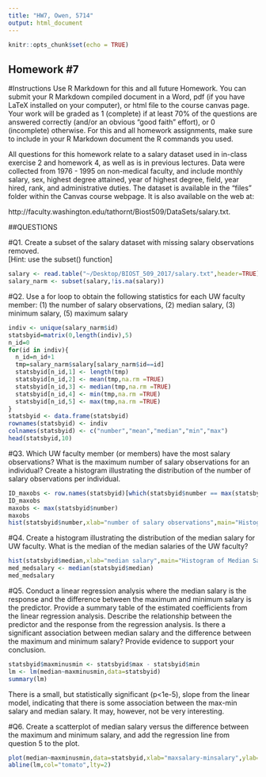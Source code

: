 ```yaml
---
title: "HW7, Owen, 5714"
output: html_document
---
```


```r
knitr::opts_chunk$set(echo = TRUE)
```

## Homework #7
#Instructions
Use R Markdown for this and all future Homework.  You can submit your R Markdown compiled document in a Word, pdf (if you have LaTeX installed on your computer), or html file to the course canvas page.  Your work will be graded as 1 (complete) if at least 70% of the questions are answered correctly (and/or an obvious “good faith” effort), or 0 (incomplete) otherwise.    For this and all homework assignments, make sure to include in your R Markdown document the R commands you used. 

All questions for this homework relate to a salary dataset used in in-class exercise 2 and homework 4, as well as is in previous lectures. Data were collected from 1976 - 1995 on non-medical faculty, and include monthly salary, sex, highest degree attained, year of highest degree, field, year hired, rank, and administrative duties. The dataset is available in the “files” folder within the Canvas course webpage.  It is also available on the web at:

 http://faculty.washington.edu/tathornt/Biost509/DataSets/salary.txt.

##QUESTIONS 


#Q1.	Create a subset of the salary dataset with missing salary observations removed.  
[Hint:  use the subset() function] 

```r
salary <- read.table("~/Desktop/BIOST_509_2017/salary.txt",header=TRUE)
salary_narm <- subset(salary,!is.na(salary))
```

#Q2.	Use a for loop to obtain the following statistics for each UW faculty member: (1) the number of salary observations, (2) median salary, (3) minimum salary, (5) maximum salary

```r
indiv <- unique(salary_narm$id)
statsbyid=matrix(0,length(indiv),5)
n_id=0
for(id in indiv){
  n_id=n_id+1
  tmp=salary_narm$salary[salary_narm$id==id]
  statsbyid[n_id,1] <- length(tmp)
  statsbyid[n_id,2] <- mean(tmp,na.rm =TRUE)
  statsbyid[n_id,3] <- median(tmp,na.rm =TRUE)
  statsbyid[n_id,4] <- min(tmp,na.rm =TRUE)
  statsbyid[n_id,5] <- max(tmp,na.rm =TRUE)
}
statsbyid <- data.frame(statsbyid)
rownames(statsbyid) <- indiv
colnames(statsbyid) <- c("number","mean","median","min","max")
head(statsbyid,10)
```

#Q3.	Which UW faculty member (or members) have the most salary observations?  What is the maximum number of salary observations for an individual?  Create a histogram illustrating the distribution of the number of salary observations per individual.  

```r
ID_maxobs <- row.names(statsbyid)[which(statsbyid$number == max(statsbyid$number))]
ID_maxobs
maxobs <- max(statsbyid$number)
maxobs
hist(statsbyid$number,xlab="number of salary observations",main="Histogram of Number of Salary Observations for Each Individual")
```


#Q4.	Create a histogram illustrating the distribution of the median salary for UW faculty.  What is the median of the median salaries of the UW faculty?

```r
hist(statsbyid$median,xlab="median salary",main="Histogram of Median Salary Observations for Each Individual")
med_medsalary <- median(statsbyid$median)
med_medsalary
```


#Q5.	Conduct a linear regression analysis where the median salary is the response and the difference between the maximum and minimum salary is the predictor.  Provide a summary table of the estimated coefficients from the linear regression analysis. Describe the relationship between the predictor and the response from the regression analysis.   Is there a significant association between median salary and the difference between the maximum and minimum salary?  Provide evidence to support your conclusion.   

```r
statsbyid$maxminusmin <- statsbyid$max - statsbyid$min
lm <- lm(median~maxminusmin,data=statsbyid)
summary(lm)
```
There is a small, but statistically significant (p<1e-5), slope from the linear model, indicating that there is some association between the max-min salary and median salary.  It may, however, not be very interesting. 

#Q6.	Create a scatterplot of median salary versus the difference between the maximum and minimum salary, and add the regression line from question 5 to the plot. 

```r
plot(median~maxminusmin,data=statsbyid,xlab="maxsalary-minsalary",ylab="median salary",main="Relationship between MaxSalary-MinSalary and the Median Salary")
abline(lm,col="tomato",lty=2)
```

